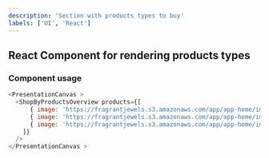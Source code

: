 ```yaml
---
description: 'Section with products types to buy'
labels: ['UI', 'React']
---
```



## React Component for rendering products types

### Component usage
```js
<PresentationCanvas >
  <ShopByProductsOverview products={[
      { image: 'https://fragrantjewels.s3.amazonaws.com/app/app-home/img/shop-by-product-img-1.jpg', product_id: 1 },
      { image: 'https://fragrantjewels.s3.amazonaws.com/app/app-home/img/shop-by-product-img-2.jpg', product_id: 2},
      { image: 'https://fragrantjewels.s3.amazonaws.com/app/app-home/img/shop-by-product-img-3.jpg', product_id: 3},
    ]}
  />
</PresentationCanvas >






```